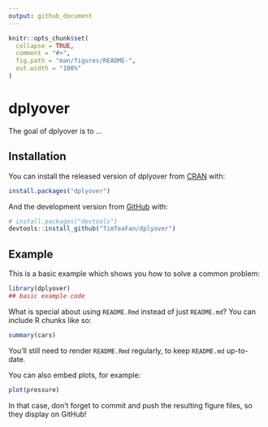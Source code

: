 ```yaml
---
output: github_document
---
```


<!-- README.md is generated from README.Rmd. Please edit that file -->

```r
knitr::opts_chunk$set(
  collapse = TRUE,
  comment = "#>",
  fig.path = "man/figures/README-",
  out.width = "100%"
)
```

# dplyover

<!-- badges: start -->
<!-- badges: end -->

The goal of dplyover is to ...

## Installation

You can install the released version of dplyover from [CRAN](https://CRAN.R-project.org) with:

``` r
install.packages("dplyover")
```

And the development version from [GitHub](https://github.com/) with:

``` r
# install.packages("devtools")
devtools::install_github("TimTeaFan/dplyover")
```
## Example

This is a basic example which shows you how to solve a common problem:

```r
library(dplyover)
## basic example code
```

What is special about using `README.Rmd` instead of just `README.md`? You can include R chunks like so:

```r
summary(cars)
```

You'll still need to render `README.Rmd` regularly, to keep `README.md` up-to-date.

You can also embed plots, for example:

```r
plot(pressure)
```

In that case, don't forget to commit and push the resulting figure files, so they display on GitHub!
